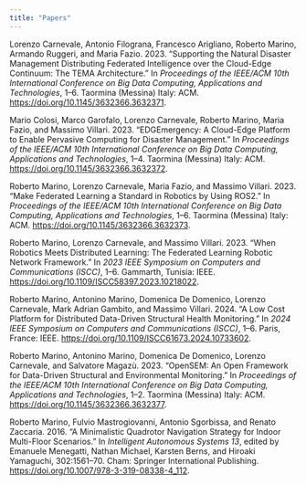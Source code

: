 ```yaml
---
title: "Papers"
---
```


Lorenzo Carnevale, Antonio Filograna, Francesco Arigliano, Roberto
Marino, Armando Ruggeri, and Maria Fazio. 2023. “Supporting the Natural
Disaster Management Distributing Federated Intelligence over the
Cloud-Edge Continuum: The TEMA Architecture.” In *Proceedings of the
IEEE/ACM 10th International Conference on Big Data Computing,
Applications and Technologies*, 1–6. Taormina (Messina) Italy: ACM.
<https://doi.org/10.1145/3632366.3632371>.

Mario Colosi, Marco Garofalo, Lorenzo Carnevale, Roberto Marino, Maria
Fazio, and Massimo Villari. 2023. “EDGEmergency: A Cloud-Edge Platform
to Enable Pervasive Computing for Disaster Management.” In *Proceedings
of the IEEE/ACM 10th International Conference on Big Data Computing,
Applications and Technologies*, 1–4. Taormina (Messina) Italy: ACM.
<https://doi.org/10.1145/3632366.3632372>.

Roberto Marino, Lorenzo Carnevale, Maria Fazio, and Massimo Villari.
2023. “Make Federated Learning a Standard in Robotics by Using ROS2.” In
*Proceedings of the IEEE/ACM 10th International Conference on Big Data
Computing, Applications and Technologies*, 1–6. Taormina (Messina)
Italy: ACM. <https://doi.org/10.1145/3632366.3632373>.

Roberto Marino, Lorenzo Carnevale, and Massimo Villari. 2023. “When
Robotics Meets Distributed Learning: The Federated Learning Robotic
Network Framework.” In *2023 IEEE Symposium on Computers and
Communications (ISCC)*, 1–6. Gammarth, Tunisia: IEEE.
<https://doi.org/10.1109/ISCC58397.2023.10218022>.

Roberto Marino, Antonino Marino, Domenica De Domenico, Lorenzo
Carnevale, Mark Adrian Gambito, and Massimo Villari. 2024. “A Low Cost
Platform for Distributed Data-Driven Structural Health Monitoring.” In
*2024 IEEE Symposium on Computers and Communications (ISCC)*, 1–6.
Paris, France: IEEE. <https://doi.org/10.1109/ISCC61673.2024.10733602>.

Roberto Marino, Antonino Marino, Domenica De Domenico, Lorenzo
Carnevale, and Salvatore Magazù. 2023. “OpenSEM: An Open Framework for
Data-Driven Structural and Environmental Monitoring.” In *Proceedings of
the IEEE/ACM 10th International Conference on Big Data Computing,
Applications and Technologies*, 1–2. Taormina (Messina) Italy: ACM.
<https://doi.org/10.1145/3632366.3632377>.

Roberto Marino, Fulvio Mastrogiovanni, Antonio Sgorbissa, and Renato
Zaccaria. 2016. “A Minimalistic Quadrotor Navigation Strategy for Indoor
Multi-Floor Scenarios.” In *Intelligent Autonomous Systems 13*, edited
by Emanuele Menegatti, Nathan Michael, Karsten Berns, and Hiroaki
Yamaguchi, 302:1561–70. Cham: Springer International Publishing.
<https://doi.org/10.1007/978-3-319-08338-4_112>.
